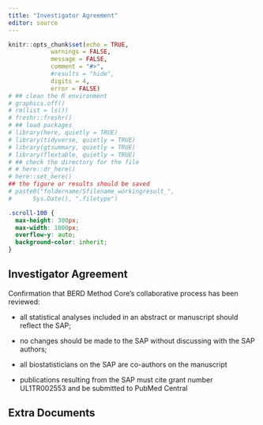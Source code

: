 ```yaml
---
title: "Investigator Agreement"
editor: source
---
```


```r
knitr::opts_chunk$set(echo = TRUE,
            warnings = FALSE,
            message = FALSE,
            comment = "#>",
            #results = "hide",
            digits = 4,
            error = FALSE)
# ## clean the R environment
# graphics.off()
# rm(list = ls())
# freshr::freshr()
# ## load packages
# library(here, quietly = TRUE)
# library(tidyverse, quietly = TRUE)
# library(gtsummary, quietly = TRUE)
# library(flextable, quietly = TRUE)
# ## check the directory for the file
# # here::dr_here()
# here::set_here()
## the figure or results should be saved 
# paste0("foldername/Sfilename_workingresult_", 
#      Sys.Date(), ".filetype")
```

```css
.scroll-100 {
  max-height: 300px;
  max-width: 1000px;
  overflow-y: auto;
  background-color: inherit;
}
```

## Investigator Agreement {#sec-investigator_agreement}

Confirmation that BERD Method Core’s collaborative process has been reviewed:

- all statistical analyses included in an abstract or manuscript should reflect the SAP;
- no changes should be made to the SAP without discussing with the SAP authors;
- all biostatisticians on the SAP are co-authors on the manuscript

- publications resulting from the SAP must cite grant number UL1TR002553 and be submitted to PubMed Central

## Extra Documents {#sec-extra_documents}